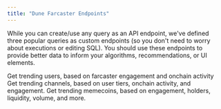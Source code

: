 ```yaml
---
title: "Dune Farcaster Endpoints"
---
```


While you can create/use any query as an API endpoint, we've defined three popular queries as custom endpoints (so you don't need to worry about executions or editing SQL). You should use these endpoints to provide better data to inform your algorithms, recommendations, or UI elements.

<CardGroup cols={2}>
  <Card
    title="Trending Farcaster Users"
    icon="thumbs-up"
    href="/api-reference/farcaster/endpoint/farcaster_users"
  >
    Get trending users, based on farcaster engagement and onchain activity
  </Card>
  <Card
    title="Trending Farcaster Channels"
    icon="file-contract"
    href="/api-reference/farcaster/endpoint/farcaster_channels"
  >
    Get trending channels, based on user tiers, onchain activity, and engagement.
  </Card>
  <Card
    title="Trending Farcaster Memecoins"
    icon="money-bill-trend-up"
    href="/api-reference/farcaster/endpoint/farcaster_memecoins"
  >
    Get trending memecoins, based on engagement, holders, liquidity, volume, and more.
  </Card>
</CardGroup>
